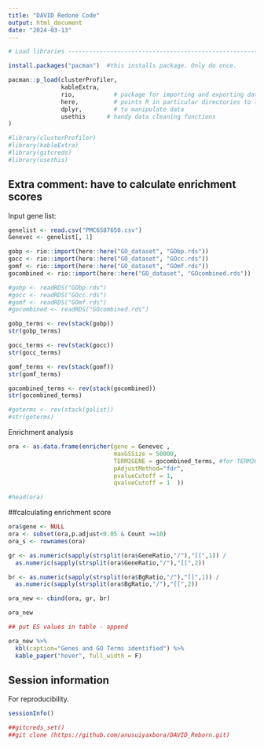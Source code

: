 ```yaml
---
title: "DAVID Redone Code"
output: html_document
date: "2024-03-13"
---
```


```r
# Load libraries ----------------------------------------------------------

install.packages("pacman")  #this installs package. Only do once.

pacman::p_load(clusterProfiler,
               kableExtra,
               rio,           # package for importing and exporting data
               here,          # points R in particular directories to look for files; uses relative file paths; to tell                                 R where our data is; used with "rio" package; good for relative file path
               dplyr,         # to manipulate data
               usethis      # handy data cleaning functions
)

#library(clusterProfiler)
#library(kableExtra)
#library(gitcreds)
#library(usethis)

```


## Extra comment: have to calculate enrichment scores

Input gene list:

``` r

genelist <- read.csv("PMC6587650.csv")
Genevec <- genelist[, 1]

```

```r

gobp <- rio::import(here::here("GO_dataset", "GObp.rds"))
gocc <- rio::import(here::here("GO_dataset", "GOcc.rds"))
gomf <- rio::import(here::here("GO_dataset", "GOmf.rds"))
gocombined <- rio::import(here::here("GO_dataset", "GOcombined.rds"))

#gobp <- readRDS("GObp.rds")
#gocc <- readRDS("GOcc.rds")
#gomf <- readRDS("GOmf.rds")
#gocombined <- readRDS("GOcombined.rds")

```


```r
gobp_terms <- rev(stack(gobp))
str(gobp_terms)

gocc_terms <- rev(stack(gocc))
str(gocc_terms)

gomf_terms <- rev(stack(gomf))
str(gomf_terms)

gocombined_terms <- rev(stack(gocombined))
str(gocombined_terms)

#goterms <- rev(stack(golist))
#str(goterms)

```

Enrichment analysis

```r
ora <- as.data.frame(enricher(gene = Genevec ,
                              maxGSSize = 50000, 
                              TERM2GENE = gocombined_terms, #for TERM2GENE, options are: gobp_terms, gocc_terms, gomf_terms, gocombined_terms
                              pAdjustMethod="fdr",  
                              pvalueCutoff = 1, 
                              qvalueCutoff = 1  ))
```

``` r
#head(ora)

```



##calculating enrichment score

``` r

ora$gene <- NULL
ora <- subset(ora,p.adjust<0.05 & Count >=10)
ora_s <- rownames(ora)

gr <- as.numeric(sapply(strsplit(ora$GeneRatio,"/"),"[[",1)) /
  as.numeric(sapply(strsplit(ora$GeneRatio,"/"),"[[",2))

br <- as.numeric(sapply(strsplit(ora$BgRatio,"/"),"[[",1)) /
  as.numeric(sapply(strsplit(ora$BgRatio,"/"),"[[",2))

ora_new <- cbind(ora, gr, br)

ora_new

## put ES values in table - append


```


```r

ora_new %>%
  kbl(caption="Genes and GO Terms identified") %>%
  kable_paper("hover", full_width = F)

```

## Session information

For reproducibility.

```r

sessionInfo()

```

```r

##gitcreds_set()
##git clone (https://github.com/anusuiyaxbora/DAVID_Reborn.git)

```